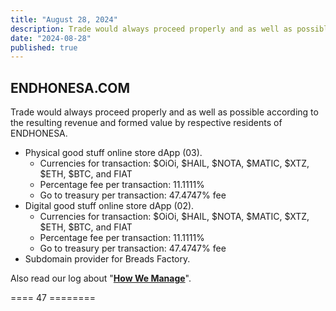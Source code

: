 ```yaml
---
title: "August 28, 2024"
description: Trade would always proceed properly and as well as possible according to the resulting revenue and formed value by respective residents of ENDHONESA.
date: "2024-08-28"
published: true
---
```


## ENDHONESA.COM

Trade would always proceed properly and as well as possible according to the resulting revenue and formed value by respective residents of ENDHONESA.

- Physical good stuff online store dApp (03).
    - Currencies for transaction: $OiOi, $HAIL, $NOTA, $MATIC, $XTZ, $ETH, $BTC, and FIAT
    - Percentage fee per transaction: 11.1111%
    - Go to treasury per transaction: 47.4747% fee
- Digital good stuff online store dApp (02).
    - Currencies for transaction: $OiOi, $HAIL, $NOTA, $MATIC, $XTZ, $ETH, $BTC, and FIAT
    - Percentage fee per transaction: 11.1111%
    - Go to treasury per transaction: 47.4747% fee
- Subdomain provider for Breads Factory.

Also read our log about "**[How We Manage](/loggers/20240824)**".

==== 47 ========
